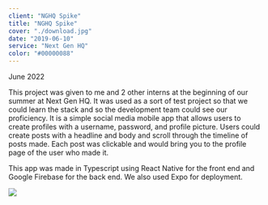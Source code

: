 ```yaml
---
client: "NGHQ Spike"
title: "NGHQ Spike"
cover: "./download.jpg"
date: "2019-06-10"
service: "Next Gen HQ"
color: "#00000088"
---
```

June 2022

This project was given to me and 2 other interns at the beginning of our summer at Next Gen HQ. It was used as a sort of test project so that we could learn the stack and so the development team could see our proficiency. It is a simple social media mobile app that allows users to create profiles with a username, password, and profile picture. Users could create posts with a headline and body and scroll through the timeline of posts made. Each post was clickable and would bring you to the profile page of the user who made it.

This app was made in Typescript using React Native for the front end and Google Firebase for the back end. We also used Expo for deployment.

![](../images/golfCourse1.png)